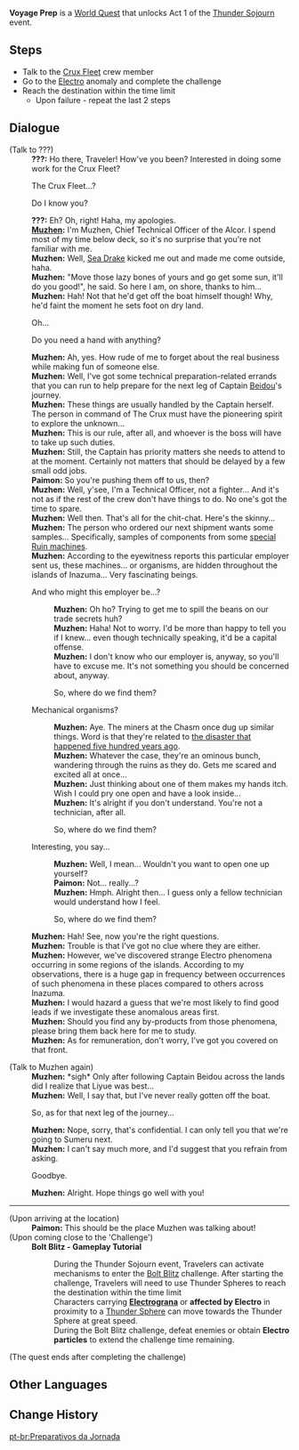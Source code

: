 {{Quest Infobox
|id            = 72652
|type          = World
|region        = Inazuma
|area          = Narukami Island
|event_name    = Thunder Sojourn
|summary       = 
|requirement   = 
|startLocation = [[Ritou]], [[Inazuma]]
|mora          = 20,000
|primogems     = 50
|other         = {{Card|Hero's Wit|2}}
* Unlocks Act 1 of [[Thunder Sojourn]] - [[Bolt Blitz]]
|characters    = Muzhen; Paimon; Traveler
}}
'''Voyage Prep''' is a [[World Quest]] that unlocks Act 1 of the [[Thunder Sojourn]] event.

==Steps==
* Talk to the [[The Crux|Crux Fleet]] crew member
* Go to the [[Electro]] anomaly and complete the challenge
* Reach the destination within the time limit
** Upon failure - repeat the last 2 steps

==Dialogue==
{{Quest Description|The Chief Technical Officer of the Crux Fleet has something he needs your help with...}}
{{Dialogue start}}
;(Talk to ???)
:'''???:''' Ho there, Traveler! How've you been? Interested in doing some work for the Crux Fleet?
:{{DIcon}} The Crux Fleet...?
:{{DIcon}} Do I know you?
:'''???:''' Eh? Oh, right! Haha, my apologies.
:'''[[Muzhen]]:''' I'm Muzhen, Chief Technical Officer of the Alcor. I spend most of my time below deck, so it's no surprise that you're not familiar with me.
:'''Muzhen:''' Well, [[Sea Drake]] kicked me out and made me come outside, haha.
:'''Muzhen:''' "Move those lazy bones of yours and go get some sun, it'll do you good!", he said. So here I am, on shore, thanks to him...
:'''Muzhen:''' Hah! Not that he'd get off the boat himself though! Why, he'd faint the moment he sets foot on dry land.
:{{DIcon}} Oh...
:{{DIcon}} Do you need a hand with anything?
:'''Muzhen:''' Ah, yes. How rude of me to forget about the real business while making fun of someone else.
:'''Muzhen:''' Well, I've got some technical preparation-related errands that you can run to help prepare for the next leg of Captain [[Beidou]]'s journey.
:'''Muzhen:''' These things are usually handled by the Captain herself. The person in command of The Crux must have the pioneering spirit to explore the unknown...
:'''Muzhen:''' This is our rule, after all, and whoever is the boss will have to take up such duties.
:'''Muzhen:''' Still, the Captain has priority matters she needs to attend to at the moment. Certainly not matters that should be delayed by a few small odd jobs.
:'''Paimon:''' So you're pushing them off to us, then?
:'''Muzhen:''' Well, y'see, I'm a Technical Officer, not a fighter... And it's not as if the rest of the crew don't have things to do. No one's got the time to spare.
:'''Muzhen:''' Well then. That's all for the chit-chat. Here's the skinny...
:'''Muzhen:''' The person who ordered our next shipment wants some samples... Specifically, samples of components from some [[Ruin Sentinels|special Ruin machines]].
:'''Muzhen:''' According to the eyewitness reports this particular employer sent us, these machines... or organisms, are hidden throughout the islands of Inazuma... Very fascinating beings.
:{{DIcon}} And who might this employer be...?
::'''Muzhen:''' Oh ho? Trying to get me to spill the beans on our trade secrets huh?
::'''Muzhen:''' Haha! Not to worry. I'd be more than happy to tell you if I knew... even though technically speaking, it'd be a capital offense.
::'''Muzhen:''' I don't know who our employer is, anyway, so you'll have to excuse me. It's not something you should be concerned about, anyway.
::{{DIcon}} So, where do we find them?
:{{DIcon}} Mechanical organisms?
::'''Muzhen:''' Aye. The miners at the Chasm once dug up similar things. Word is that they're related to [[Cataclysm|the disaster that happened five hundred years ago]].
::'''Muzhen:''' Whatever the case, they're an ominous bunch, wandering through the ruins as they do. Gets me scared and excited all at once...
::'''Muzhen:''' Just thinking about one of them makes my hands itch. Wish I could pry one open and have a look inside...
::'''Muzhen:''' It's alright if you don't understand. You're not a technician, after all.
::{{DIcon}} So, where do we find them?
:{{DIcon}} Interesting, you say...
::'''Muzhen:''' Well, I mean... Wouldn't you want to open one up yourself?
::'''Paimon:''' Not... really...?
::'''Muzhen:''' Hmph. Alright then... I guess only a fellow technician would understand how I feel.
::{{DIcon}} So, where do we find them?
:'''Muzhen:''' Hah! See, now you're {{sic|the asking}} the right questions.<!--"the asking" is a typo in in-game text-->
:'''Muzhen:''' Trouble is that I've got no clue where they are either.
:'''Muzhen:''' However, we've discovered strange Electro phenomena occurring in some regions of the islands. According to my observations, there is a huge gap in frequency between occurrences of such phenomena in these places compared to others across Inazuma.
:'''Muzhen:''' I would hazard a guess that we're most likely to find good leads if we investigate these anomalous areas first.
:'''Muzhen:''' Should you find any by-products from those phenomena, please bring them back here for me to study.
:'''Muzhen:''' As for remuneration, don't worry, I've got you covered on that front.

;(Talk to Muzhen again)
:'''Muzhen:''' *sigh* Only after following Captain Beidou across the lands did I realize that Liyue was best...
:'''Muzhen:''' Well, I say that, but I've never really gotten off the boat.
:{{DIcon}} So, as for that next leg of the journey...
:'''Muzhen:''' Nope, sorry, that's confidential. I can only tell you that we're going to Sumeru next.
:'''Muzhen:''' I can't say much more, and I'd suggest that you refrain from asking.
:{{DIcon}} Goodbye.
:'''Muzhen:''' Alright. Hope things go well with you!

----
;(Upon arriving at the location)
:'''Paimon:''' This should be the place Muzhen was talking about!
;(Upon coming close to the 'Challenge')
:'''Bolt Blitz - Gameplay Tutorial'''
::During the Thunder Sojourn event, Travelers can activate mechanisms to enter the [[Bolt Blitz]] challenge. After starting the challenge, Travelers will need to use Thunder Spheres to reach the destination within the time limit
::Characters carrying '''[[Electrograna]]''' or '''affected by Electro''' in proximity to a [[Thunder Sphere]] can move towards the Thunder Sphere at great speed.
::During the Bolt Blitz challenge, defeat enemies or obtain '''Electro particles''' to extend the challenge time remaining.
;(The quest ends after completing the challenge)
{{Dialogue end}}

==Other Languages==
{{Other Languages
|en      = Voyage Prep
|zhs     = 远航的准备
|zhs_rm  = Yuǎnháng de Zhǔnbèi
|zht     = 遠航的準備
|zht_rm  = Yuǎnháng de Zhǔnbèi
|zh_tl   = Preparation for a Long Voyage
|ja      = 航海の準備
|ja_rm   = Koukai no Junbi
|ja_tl   = Voyage Preparation
|ko      = 원항 준비
|ko_rm   = Wonhang Junbi
|ko_tl   = Long Cruise Preparation
|es      = Preparaciones para la travesía
|es_tl   = 
|fr      = La préparation au voyage
|fr_tl   = The Travel Preparation
|ru      = Подготовка к плаванию
|ru_tl   = 
|th      = เตรียมตัวล่องเรือทางไกล
|th_rm   = Triamtua Long Ruea Thang Klai
|th_tl   = 
|vi      = Chuẩn bị cho cuộc hành trình dài
|vi_tl   = 
|de      = Reisevorbereitung
|de_tl   = Trip Preparation
|id      = Persiapan Perjalanan
|id_tl   = Journey Preparation
|pt      = Preparativos da Jornada
|pt_tl   = Preparations of the Journey
}}

==Change History==
{{Change History|2.0}}
[[pt-br:Preparativos da Jornada]]